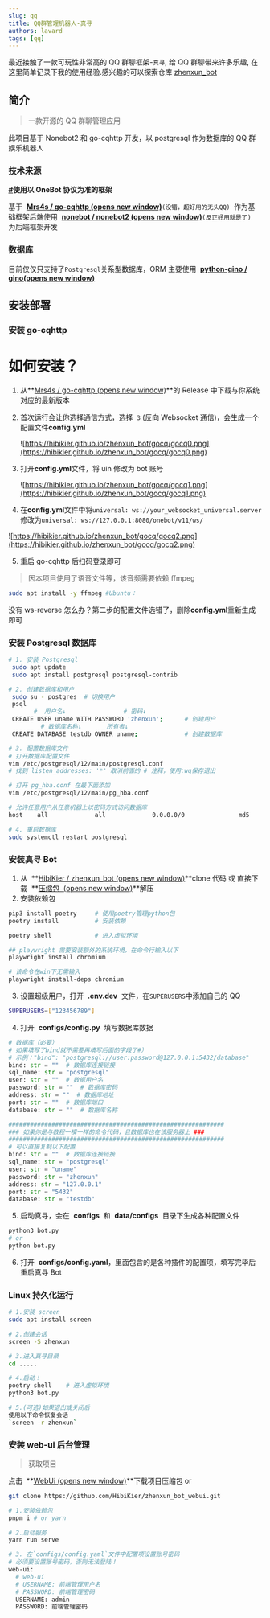 ```yaml
---
slug: qq
title: QQ群管理机器人-真寻
authors: lavard
tags: [qq]
---
```


最近接触了一款可玩性非常高的 QQ 群聊框架-`真寻`, 给 QQ 群聊带来许多乐趣, 在这里简单记录下我的使用经验.感兴趣的可以探索仓库 [zhenxun_bot](https://github.com/HibiKier/zhenxun_bot)

## **简介**

> 一款开源的 QQ 群聊管理应用

此项目基于 Nonebot2 和 go-cqhttp 开发，以 postgresql 作为数据库的 QQ 群娱乐机器人

### 技术来源

**[#](https://hibikier.github.io/zhenxun_bot/blogs/about.html#%E4%BD%BF%E7%94%A8%E4%BB%A5onebot%E5%8D%8F%E8%AE%AE%E4%B8%BA%E5%87%86%E7%9A%84%E6%A1%86%E6%9E%B6)使用以 OneBot 协议为准的框架**

基于  **[Mrs4s / go-cqhttp (opens new window)](https://github.com/Mrs4s/go-cqhttp)**`(没错，超好用的无头QQ)`  作为基础框架后端使用  **[nonebot / nonebot2 (opens new window)](https://github.com/nonebot/nonebot2)**`(反正好用就是了)`  为后端框架开发

### 数据库

目前仅仅只支持了`Postgresql`关系型数据库，ORM 主要使用  **[python-gino / gino(opens new window)](https://github.com/python-gino/gino)**

## 安装部署

### 安装 go-cqhttp

# **如何安装？**

1. 从**[Mrs4s / go-cqhttp (opens new window)](https://github.com/Mrs4s/go-cqhttp)**的 Release 中下载与你系统对应的最新版本
2. 首次运行会让你选择通信方式，选择  `3` (反向 Websocket 通信)，会生成一个配置文件**config.yml**

   ![https://hibikier.github.io/zhenxun_bot/gocq/gocq0.png](https://hibikier.github.io/zhenxun_bot/gocq/gocq0.png)

3. 打开**config.yml**文件，将 uin 修改为 bot 账号

   ![https://hibikier.github.io/zhenxun_bot/gocq/gocq1.png](https://hibikier.github.io/zhenxun_bot/gocq/gocq1.png)

4. 在**config.yml**文件中将`universal: ws://your_websocket_universal.server`修改为`universal: ws://127.0.0.1:8080/onebot/v11/ws/`

![https://hibikier.github.io/zhenxun_bot/gocq/gocq2.png](https://hibikier.github.io/zhenxun_bot/gocq/gocq2.png)

5. 重启 go-cqhttp 后扫码登录即可

> 因本项目使用了语音文件等，该音频需要依赖 ffmpeg

```bash
sudo apt install -y ffmpeg #Ubuntu：
```

没有 ws-reverse 怎么办？第二步的配置文件选错了，删除**config.yml**重新生成即可

### 安装 Postgresql 数据库

```bash
# 1. 安装 Postgresql
 sudo apt update
 sudo apt install postgresql postgresql-contrib

# 2. 创建数据库和用户
 sudo su - postgres  # 切换用户
 psql
       #  用户名↓                # 密码↓
 CREATE USER uname WITH PASSWORD 'zhenxun';      # 创建用户
         # 数据库名称↓       所有者↓
 CREATE DATABASE testdb OWNER uname;             # 创建数据库

# 3. 配置数据库文件
# 打开数据库配置文件
vim /etc/postgresql/12/main/postgresql.conf
# 找到 listen_addresses: '*' 取消前面的 # 注释，使用:wq保存退出

# 打开 pg_hba.conf 在最下面添加
vim /etc/postgresql/12/main/pg_hba.conf

# 允许任意用户从任意机器上以密码方式访问数据库
host    all             all             0.0.0.0/0               md5

# 4. 重启数据库
sudo systemctl restart postgresql
```

### 安装真寻 Bot

1. 从  **[HibiKier / zhenxun_bot (opens new window)](https://github.com/HibiKier/zhenxun_bot)**clone 代码 或 直接下载  **[压缩包  (opens new window)](https://github.com/HibiKier/zhenxun_bot/archive/refs/heads/main.zip)**解压
2. 安装依赖包

```bash
pip3 install poetry     # 使用poetry管理python包
poetry install          # 安装依赖

poetry shell            # 进入虚拟环境

## playwright 需要安装额外的系统环境，在命令行输入以下
playwright install chromium

# 该命令在win下无需输入
playwright install-deps chromium
```

3. 设置超级用户，打开  **.env.dev**  文件，在`SUPERUSERS`中添加自己的 QQ

```bash
SUPERUSERS=["123456789"]
```

4. 打开  **configs/config.py**  填写数据库数据

```py
# 数据库（必要）
# 如果填写了bind就不需要再填写后面的字段了#）
# 示例："bind": "postgresql://user:password@127.0.0.1:5432/database"
bind: str = ""  # 数据库连接链接
sql_name: str = "postgresql"
user: str = ""  # 数据用户名
password: str = ""  # 数据库密码
address: str = ""  # 数据库地址
port: str = ""  # 数据库端口
database: str = ""  # 数据库名称

############################################################
### 如果你是与教程一模一样的命令代码，且数据库也在该服务器上 ###
############################################################
# 可以直接复制以下配置
bind: str = ""  # 数据库连接链接
sql_name: str = "postgresql"
user: str = "uname"
password: str = "zhenxun"
address: str = "127.0.0.1"
port: str = "5432"
database: str = "testdb"
```

5. 启动真寻，会在  **configs**  和  **data/configs**  目录下生成各种配置文件

```bash
python3 bot.py
# or
python bot.py
```

6. 打开  **configs/config.yaml**，里面包含的是各种插件的配置项，填写完毕后重启真寻 Bot

### Linux 持久化运行

```bash
# 1.安装 screen
sudo apt install screen

# 2.创建会话
screen -S zhenxun

# 3.进入真寻目录
cd .....

# 4.启动！
poetry shell    # 进入虚拟环境
python3 bot.py

# 5.(可选)如果退出或关闭后
使用以下命令恢复会话
`screen -r zhenxun`
```

### 安装 web-ui 后台管理

> 获取项目

点击  **[WebUi (opens new window)](https://codeload.github.com/HibiKier/zhenxun_bot_webui/zip/refs/heads/main)**下载项目压缩包 or

```bash
git clone https://github.com/HibiKier/zhenxun_bot_webui.git
```

```bash
# 1.安装依赖包
pnpm i # or yarn

# 2.启动服务
yarn run serve

# 3. 在`configs/config.yaml`文件中配置项设置账号密码
# 必须要设置账号密码，否则无法登陆！
web-ui:
  # web-ui
  # USERNAME: 前端管理用户名
  # PASSWORD: 前端管理密码
  USERNAME: admin
  PASSWORD: 前端管理密码
```
